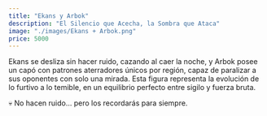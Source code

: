 ```yaml
---
title: "Ekans y Arbok"
description: "El Silencio que Acecha, la Sombra que Ataca"
image: "./images/Ekans + Arbok.png"
price: 5000
---
```


Ekans se desliza sin hacer ruido, cazando al caer la noche, y Arbok posee un capó con patrones aterradores únicos por región, capaz de paralizar a sus oponentes con solo una mirada. Esta figura representa la evolución de lo furtivo a lo temible, en un equilibrio perfecto entre sigilo y fuerza bruta.

💀 No hacen ruido… pero los recordarás para siempre.